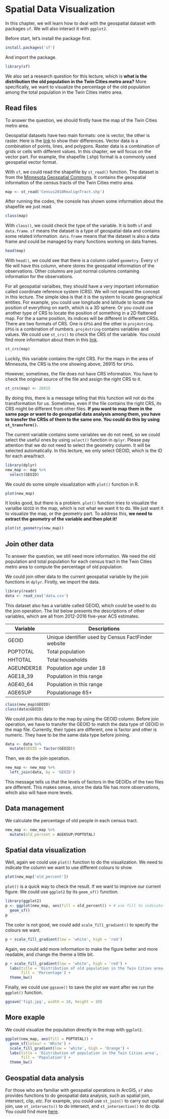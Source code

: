 # Spatial Data Visualization

In this chapter, we will learn how to deal with the geospatial dataset with packages ``sf``. We will also interact it with ``ggplot2``.

Before start, let's install the package first.

```r
install.packages('sf')
```

And import the package.

```r
library(sf)
```

We also set a research question for this lecture, which is **what is the distribution the old population in the Twin Cities metro area?** More specifically, we want to visualize the percentage of the old population among the total population in the Twin Cities metro area.

## Read files

To answer the question, we should firstly have the map of the Twin Cities metro area.

Geospatial datasets have two main formats: one is vector, the other is raster. Here is the [link](https://umar-yusuf.blogspot.com/2016/05/working-with-vector-and-raster-data-in.html) to show their differences. Vector data is a combination of points, lines, and polygons. Raster data is a combination of grids or cells with different values. In this chapter, we will focus on the vector part. For example, the shapefile (.shp) format is a commonly used geospatial vector format.

With ``sf``, we could read the shapefile by ``st_read()`` function. The dataset is from the [Minnesota Geospatial Commons](https://gisdata.mn.gov/dataset/us-mn-state-metc-society-census2010realign). It contains the geospatial information of the census tracts of the Twin Cities metro area.

```r
map <- st_read('Census2010RealignTract.shp')
```

After running the codes, the console has shown some information about the shapefile we just read.

```r
class(map)
```

With ``class()``, we could check the type of the variable. It is both ``sf`` and ``data.frame``. ``sf`` means the dataset is a type of geospatial data and contains some related information. ``data.frame`` means that the dataset is also a data frame and could be managed by many functions working on data frames.

```r
head(map)
```

With ``head()``, we could see that there is a column called ``geometry``. Every ``sf`` file will have this column, where stores the geospatial information of the observations. Other columns are just normal columns containing information for the observations.

For all geospatial varialbes, they should have a very important information called coordinate reference system (CRS). We will not expand the concept in this lecture. The simple idea is that it is the system to locate geographical entities. For example, you could use longitude and latitude to locate the position of everything on earth, which is a 3D sphere. Or you could use another type of CRS to locate the position of something in a 2D flattened map. For the a same position, its indices will be different in different CRSs. There are two formats of CRS. One is ``EPSG`` and the other is ``proj4string``. ``EPSG`` is a conbination of numbers. ``proj4string`` contains variables and values. We could use ``st_crs()`` to check the CRS of the variable. You could find more information about them in this [link](https://spatialreference.org/).

```r
st_crs(map)
```

Luckily, this variable contains the right CRS. For the maps in the area of Minnesota, the CRS is the one showing above, 26915 for ``EPSG``.

However, sometimes, the file does not have CRS information. You have to check the original source of the file and assign the right CRS to it.

```r
st_crs(map) <- 26915
```

By doing this, there is a message telling that this function will not do the transformation for us. Sometimes, even if the file contains the right CRS, its CRS might be different from other files. **If you want to map them in the same page or want to do geospatial data analysis among them, you have to transfer the CRSs of them to the same one. You could do this by using ``st_transform()``.**

The current variable contains some variables we do not need, so we could select the useful ones by using ``select()`` function in ``dplyr``. Please pay attention that we do not need to select the geometry column. It will be selected automatically. In this lecture, we only select GEOID, which is the ID for each area/tract.

```r
library(dplyr)
new_map <- map %>%
  select(GEOID)
```

We could do some simple visualization with ``plot()`` function in R.

```r
plot(new_map)
```

It looks good, but there is a problem. ``plot()`` function tries to visualize the varialbe ``GEOID`` in the map, which is not what we want it to do. We just want it to visualize the map, or the geometry part. To address this, **we need to extract the geometry of the variable and then plot it!**

```r
plot(st_geometry(new_map))
```

## Join other data

To answer the question, we still need more information. We need the old population and total population for each census tract in the Twin Cities metro area to compute the percentage of old population.

We could join other data to the current geospatial variable by the join functions in ``dplyr``. Firstly, we import the data.

```r
library(readr)
data <- read_csv('data.csv')
```

This dataset also has a variable called GEOID, which could be used to do the join operation. The list below presents the descriptions of other variables, which are all from 2012-2016 five-year ACS estimates.

| Variable   | Descriptions                                        |
|------------|-----------------------------------------------------|
| GEOID      | Unique identifier used by Census FactFinder website |
| POPTOTAL   | Total population                                    |
| HHTOTAL    | Total households                                    |
| AGEUNDER18 | Population age under 18                             |
| AGE18_39   | Population in this range                            |
| AGE40_64   | Population in this range                            |
| AGE65UP    | Populationage 65+                                   |

```r
class(new_map$GEOID)
class(data$GEOID)
```

We could join this data to the map by using the GEOID column. Before join operation, we have to transfer the GEOID to match the data type of GEOID in the map file. Currently, their types are different, one is factor and other is numeric. They have to be the same data type before joining.

```r
data <- data %>%
  mutate(GEOID = factor(GEOID))
```

Then, we do the join operation.

```r
new_map <- new_map %>%
  left_join(data, by = 'GEOID')
```

This message tells us that the levels of factors in the GEOIDs of the two files are different. This makes sense, since the data file has more observations, which also will have more levels.

## Data management

We calculate the percentage of old people in each census tract.

```r
new_map <- new_map %>%
  mutate(old_percent = AGE65UP/POPTOTAL)
```

## Spatial data visualization

Well, again we could use ``plot()`` function to do the visualization. We need to indicate the column we want to use different colours to show.

```r
plot(new_map['old_percent'])
```

``plot()`` is a quick way to check the result. If we want to improve our current figure. We could use ``ggplot2`` by its ``geom_sf()`` function.

```r
library(ggplot2)
p <- ggplot(new_map, aes(fill = old_percent)) + # use fill to indicate the variable you want to visualize
  geom_sf()
p
```

The color is not good, we could add ``scale_fill_gradient()`` to specify the colours we want.

```r
p + scale_fill_gradient(low = 'white', high = 'red')
```

Again, we could add more information to make the figure better and more readable, and change the theme a little bit.

```r
p + scale_fill_gradient(low = 'white', high = 'red') +
  labs(title = 'Distribution of old population in the Twin Cities area',
       fill = 'Percentage') +
  theme_bw()
```

Finally, we could use ``ggsave()`` to save the plot we want after we run the ``ggplot()`` function.

```r
ggsave('fig1.jpg', width = 10, height = 10)
```


## More exaple

We could visualize the population directly in the map with ``ggplot2``.

```r
ggplot(new_map, aes(fill = POPTOTAL)) +
  geom_sf(colour = 'White') +
  scale_fill_gradient(low = 'white', high = 'Orange') +
  labs(title = 'Distribution of population in the Twin Cities area',
       fill = 'Population') +
  theme_bw()
```

## Geospatial data analysis

For those who are familiar with geospatial operations in ArcGIS, ``sf`` also provides functions to do geospatial data analysis, such as spatial join, intersect, clip, *etc*. For example, you could use ``st_join()`` to carry out spatial join, use ``st_intersects()`` to do intersect, and ``st_intersection()`` to do clip. You could find more [here](https://r-spatial.github.io/sf/index.html).


